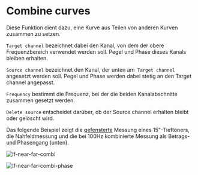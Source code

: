 # Combine curves

Diese Funktion dient dazu, eine Kurve aus Teilen von anderen Kurven zusammen zu setzen.

``Target channel`` bezeichnet dabei den Kanal, von dem der obere Frequenzbereich verwendet werden soll. Pegel und Phase dieses Kanals bleiben erhalten.

``Source channel`` bezeichnet den Kanal, der unten am`` Target channel`` angesetzt werden soll. Pegel und Phase werden dabei stetig an den Target channel angepasst.

``Frequency`` bestimmt die Frequenz, bei der die beiden Kanalabschnitte zusammen gesetzt werden.

``Delete source`` entscheidet darüber, ob der Source channel erhalten bleibt oder gelöscht wird.

Das folgende Beispiel zeigt die [gefensterte](/de/help/edit/apply-window) Messung eines 15"-Tieftöners, die Nahfeldmessung und die bei 100Hz kombinierte Messung als Betrags- und Phasengang (unten).

![lf-near-far-combi](/lf-near-far-combi.png)

![lf-near-far-combi-phase](/lf-near-far-combi-phase.png)